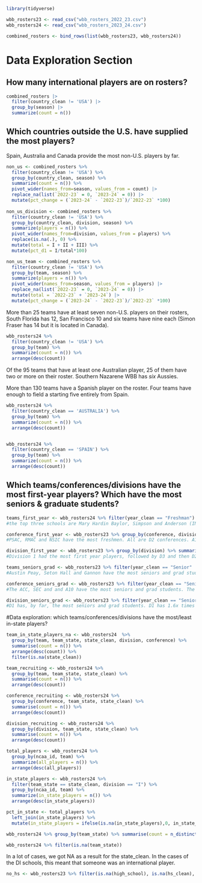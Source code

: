 ```r
library(tidyverse)
```

```r
wbb_rosters23 <- read_csv("wbb_rosters_2022_23.csv")
wbb_rosters24 <- read_csv("wbb_rosters_2023_24.csv")

combined_rosters <- bind_rows(list(wbb_rosters23, wbb_rosters24))
```

# Data Exploration Section

## How many international players are on rosters?

```r
combined_rosters |> 
  filter(country_clean != 'USA') |> 
  group_by(season) |> 
  summarize(count = n())
```

## Which countries outside the U.S. have supplied the most players?

Spain, Australia and Canada provide the most non-U.S. players by far.

```r
non_us <- combined_rosters %>% 
  filter(country_clean != 'USA') %>% 
  group_by(country_clean, season) %>% 
  summarize(count = n()) %>% 
  pivot_wider(names_from=season, values_from = count) |> 
  replace_na(list(`2022-23` = 0, `2023-24` = 0)) |> 
  mutate(pct_change = (`2023-24` - `2022-23`)/`2022-23` *100)
  
non_us_division <- combined_rosters %>% 
  filter(country_clean != 'USA') %>% 
  group_by(country_clean, division, season) %>% 
  summarize(players = n()) %>% 
  pivot_wider(names_from=division, values_from = players) %>% 
  replace(is.na(.), 0) %>% 
  mutate(total = I + II + III) %>% 
  mutate(pct_d1 = I/total*100)

non_us_team <- combined_rosters %>% 
  filter(country_clean != 'USA') %>% 
  group_by(team, season) %>% 
  summarize(players = n()) %>% 
  pivot_wider(names_from=season, values_from = players) |> 
  replace_na(list(`2022-23` = 0, `2023-24` = 0)) |> 
  mutate(total = `2022-23` + `2023-24`) |> 
  mutate(pct_change = (`2023-24` - `2022-23`)/`2022-23` *100)
```

More than 25 teams have at least seven non-U.S. players on their rosters, South Florida has 12, San Francisco 10 and six teams have nine each (Simon Fraser has 14 but it is located in Canada).

```r
wbb_rosters24 %>% 
  filter(country_clean != 'USA') %>% 
  group_by(team) %>% 
  summarize(count = n()) %>% 
  arrange(desc(count))
```

Of the 95 teams that have at least one Australian player, 25 of them have two or more on their roster. Southern Nazarene WBB has *six* Aussies.

More than 130 teams have a Spanish player on the roster. Four teams have enough to field a starting five entirely from Spain.

```r
wbb_rosters24 %>% 
  filter(country_clean == 'AUSTRALIA') %>% 
  group_by(team) %>% 
  summarize(count = n()) %>% 
  arrange(desc(count))


wbb_rosters24 %>% 
  filter(country_clean == 'SPAIN') %>% 
  group_by(team) %>% 
  summarize(count = n()) %>% 
  arrange(desc(count))

```

## Which teams/conferences/divisions have the most first-year players? Which have the most seniors & graduate students?

```r
teams_first_year <- wbb_rosters24 %>% filter(year_clean == "Freshman") %>% group_by(team, division) %>% summarise(count = n()) %>% arrange(desc(count))
#the top three schools are Mary Hardin Baylor, Simpson and Anderson (IN). The D1 school with the most freshmen is Northern Colorado

conference_first_year <- wbb_rosters23 %>% group_by(conference, division) %>% summarise(count = n()) %>% arrange(desc(count))
#PSAC, RMAC and NSIC have the most freshmen. All are D2 conferences. A10 is the fourth most, and the D1 conference with the most freshmen

division_first_year <- wbb_rosters23 %>% group_by(division) %>% summarise(count = n()) %>% arrange(desc(count))
#Division 1 had the most first year players, followed by D3 and then D2. 

teams_seniors_grad <- wbb_rosters23 %>% filter(year_clean == "Senior" | year_clean == "Graduate Student" | year_clean == "Sixth Year" | year_clean == "Fifth Year") %>% group_by(team, division) %>% summarise(count = n()) %>% arrange(desc(count))
#Austin Peay, Seton Hall and Gannon have the most seniors and grad students. The top two are D1 schools.

conference_seniors_grad <- wbb_rosters23 %>% filter(year_clean == "Senior" | year_clean == "Graduate Student" | year_clean == "Sixth Year" | year_clean == "Fifth Year") %>% group_by(conference, division) %>% summarise(count = n()) %>% arrange(desc(count))
#The ACC, SEC and and A10 have the most seniors and grad students. The top seven conferences by seniors and grad students are all D1 conferences. 

division_seniors_grad <- wbb_rosters23 %>% filter(year_clean == "Senior" | year_clean == "Graduate Student" | year_clean == "Sixth Year" | year_clean == "Fifth Year") %>% group_by(division) %>% summarise(count = n()) %>% arrange(desc(count))
#D1 has, by far, the most seniors and grad students. D1 has 1.6x times as many seniors and grad students as D3 (second most). 
```

#Data exploration: which teams/conferences/divisions have the most/least in-state players?

```r
team_in_state_players_na <- wbb_rosters24  %>%
  group_by(team, team_state, state_clean, division, conference) %>%
  summarise(count = n()) %>%
  arrange(desc(count)) %>%
  filter(is.na(state_clean))

team_recruiting <- wbb_rosters24 %>%
  group_by(team, team_state, state_clean) %>%
  summarise(count = n()) %>%
  arrange(desc(count))

conference_recruiting <- wbb_rosters24 %>%
  group_by(conference, team_state, state_clean) %>%
  summarise(count = n()) %>%
  arrange(desc(count))

division_recruiting <- wbb_rosters24 %>%
  group_by(division, team_state, state_clean) %>%
  summarise(count = n()) %>%
  arrange(desc(count))

total_players <- wbb_rosters24 %>% 
  group_by(ncaa_id, team) %>% 
  summarize(all_players = n()) %>% 
  arrange(desc(all_players))

in_state_players <- wbb_rosters24 %>% 
  filter(team_state == state_clean, division == "I") %>% 
  group_by(ncaa_id, team) %>% 
  summarize(in_state_players = n()) %>% 
  arrange(desc(in_state_players))

pct_in_state <- total_players %>% 
  left_join(in_state_players) %>% 
  mutate(in_state_players = ifelse(is.na(in_state_players),0, in_state_players))

wbb_rosters24 %>% group_by(team_state) %>% summarise(count = n_distinct(team)) %>% arrange(desc(count))

wbb_rosters24 %>% filter(is.na(team_state))
```

In a lot of cases, we got NA as a result for the state_clean. In the cases of the DI schools, this meant that someone was an international player.

```r
no_hs <- wbb_rosters23 %>% filter(is.na(high_school), is.na(hs_clean), country_clean == 'USA')
```
